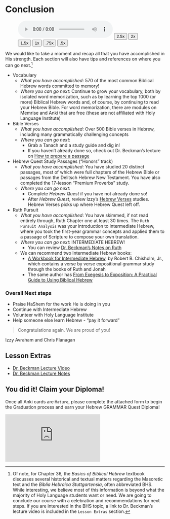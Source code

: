 # Conclusion {-}

::: {.infobox .sound}
<figure><audio id="myAudio" controls controlsList="nodownload" src="./images/36.intro.m4a">
Your browser does not support the <code>audio</code> element.</audio>
<button onclick="setPlaySpeed25()" type="button">2.5x</button> <button onclick="setPlaySpeed2()" type="button">2x</button> <button onclick="setPlaySpeed15()" type="button">1.5x</button> <button onclick="setPlaySpeed1()" type="button">1x</button> <button onclick="setPlaySpeed075()" type="button">.75x</button> <button onclick="setPlaySpeed05()" type="button">.5x</button> 
<script>
var x = document.getElementById("myAudio");
function setPlaySpeed05() { x.playbackRate = 0.5; x.play();}
function setPlaySpeed075() {x.playbackRate = 0.75; x.play();} 
function setPlaySpeed1() {x.playbackRate = 1; x.play();}
function setPlaySpeed15() {x.playbackRate = 1.5; x.play();} 
function setPlaySpeed2() {x.playbackRate = 2; x.play();} 
function setPlaySpeed25() {x.playbackRate = 2.5;x.play();} 
</script> </figure>
:::

We would like to take a moment and recap all that you have accomplished in His strength.  Each section will also have tips and references on where you can go next.^[Of note, for Chapter 36, the _Basics of Biblical Hebrew_ textbook discusses several historical and textual matters regarding the Masoretic text and the _Biblia Hebraica Stuttgartensia_, often abbreviated BHS. While interesting, we believe most of this information is beyond what the majority of Holy Language students want or need. We are going to conclude our course with a celebration and recommendations for next steps. If you are interested in the BHS topic, a link to Dr. Beckman's lecture video is included in the `Lesson Extras` section.]

* Vocabulary
    * _What you have accomplished_: 570 of the most common Biblical Hebrew words committed to memory!
    * _Where you can go next_: Continue to grow your vocabulary, both by isolated word memorization, such as by learning the top 1000 (or more) Biblical Hebrew words and, of course, by continuing to read your Hebrew Bible.  For word memorization, there are modules on Memrise and Anki that are free (these are not affiliated with Holy Language Institute)
* Bible Verses
    * _What you have accomplished_: Over 500 Bible verses in Hebrew, including many grammatically challenging concepts
    * _Where you can go next_: 
        * Grab a Tanach and a study guide and dig in!
        * If you haven't already done so, check out Dr. Beckman's lecture on [How to prepare a passage](https://www.youtube.com/watch?v=5v8KvmEtZy0&t=2918s){target="_blank"}
* Hebrew Quest Study Passages ("Honors" track)
    * _What you have accomplished_: You have studied 20 distinct passages, most of which were full chapters of the Hebrew Bible or passages from the Delitsch Hebrew New Testament.  You have also completed the 17-lesson "Premium Proverbs" study.
    * _Where you can go next_:
        * Complete _Hebrew Quest_ if you have not already done so!
        * After _Hebrew Quest_, review Izzy's [Hebrew Verses](https://holylanguage.com/verses.html) studies.  Hebrew Verses picks up where Hebrew Quest left off.
* Ruth Pursuit
    * _What you have accomplished_: You have skimmed, if not read entirely through, Ruth Chapter one at least 30 times.  The `Ruth Pursuit Analysis` was your introduction to intermediate Hebrew, where you took the first-year grammar concepts and applied them to a passage of Scripture to compose your own translation.
    * _Where you can go next_: INTERMEDIATE HEBREW!
        * You can review [Dr. Beckman's Notes on Ruth](./images/00_Ruth_notes.pdf){target="_blank"}
    * We can recommend two Intermediate Hebrew books:
        * [A Workbook for Intermediate Hebrew](https://www.amazon.com/gp/product/0825423902/&tag=holylanginst-20){target="_blank"}, by Robert B. Chisholm, Jr., which contains a verse by verse expositional grammar study through the books of Ruth and Jonah
        * The same author has [From Exegesis to Exposition: A Practical Guide to Using Biblical Hebrew](https://www.amazon.com/gp/product/B009UOG4N4/&tag=holylanginst-20){target="_blank"}


### Overall Next steps {-}

* Praise HaShem for the work He is doing in you
* Continue with Intermediate Hebrew
* Volunteer with Holy Language Institute
* Help someone else learn Hebrew - "pay it forward"

>Congratulations again.  We are proud of you!

Izzy Avraham and Chris Flanagan


## Lesson Extras

* [Dr. Beckman Lecture Video](http://youtu.be/5v8KvmEtZy0){target=“_blank”}
* [Dr. Beckman Lecture Notes](https://hebrewsyntax.org/bbh2new/36_overheads_bw4.pdf){target=“_blank”}

## You did it!  Claim your Diploma! {-}

Once all Anki cards are `Mature`, please complete the attached form to begin the Graduation process and earn your Hebrew GRAMMAR Quest Diploma!      

<div class="containerLet">
<iframe class ="responsive-iframe" src="https://forms.gle/eyX82mzkCjoh9oM56" frameborder="0"></iframe>
</div>
